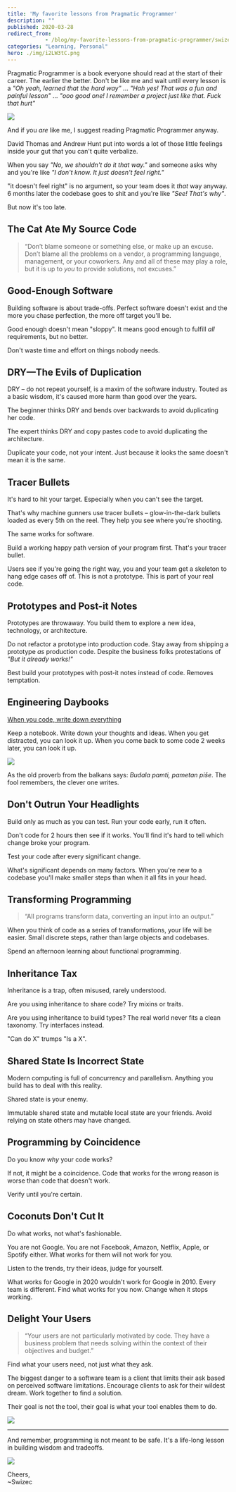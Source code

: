 ```yaml
---
title: 'My favorite lessons from Pragmatic Programmer'
description: ""
published: 2020-03-28
redirect_from: 
            - /blog/my-favorite-lessons-from-pragmatic-programmer/swizec/9361
categories: "Learning, Personal"
hero: ./img/i2LW3tC.png
---
```


Pragmatic Programmer is a book everyone should read at the start of their career. The earlier the better. Don't be like me and wait until every lesson is a _"Oh yeah, learned that the hard way"_ ... _"Hah yes! That was a fun and painful lesson"_ ... _"ooo good one! I remember a project just like that. Fuck that hurt"_

[![](./img/i2LW3tC.png)](https://pragprog.com/book/tpp20/the-pragmatic-programmer-20th-anniversary-edition)

And if you _are_ like me, I suggest reading Pragmatic Programmer anyway.

David Thomas and Andrew Hunt put into words a lot of those little feelings inside your gut that you can't quite verbalize.

When you say _"No, we shouldn't do it that way."_ and someone asks why and you're like _"I don't know. It just doesn't feel right."_

"it doesn't feel right" is no argument, so your team does it _that_ way anyway. 6 months later the codebase goes to shit and you're like _"See! That's why"_.

But now it's too late.

## The Cat Ate My Source Code

> “Don’t blame someone or something else, or make up an excuse. Don’t blame all the problems on a vendor, a programming language, management, or your coworkers. Any and all of these may play a role, but it is up to _you_ to provide solutions, not excuses.”

## Good-Enough Software

Building software is about trade-offs. Perfect software doesn't exist and the more you chase perfection, the more off target you'll be.

Good enough doesn't mean "sloppy". It means good enough to fulfill _all_ requirements, but no better.

Don't waste time and effort on things nobody needs.

## DRY—The Evils of Duplication

DRY – do not repeat yourself, is a maxim of the software industry. Touted as a basic wisdom, it's caused more harm than good over the years.

The beginner thinks DRY and bends over backwards to avoid duplicating her code.

The expert thinks DRY and copy pastes code to avoid duplicating the architecture.

Duplicate your code, not your intent. Just because it looks the same doesn't mean it is the same.

## Tracer Bullets

It's hard to hit your target. Especially when you can't see the target.

That's why machine gunners use tracer bullets – glow-in-the-dark bullets loaded as every 5th on the reel. They help you see where you're shooting.

The same works for software.

Build a working happy path version of your program first. That's your tracer bullet.

Users see if you're going the right way, you and your team get a skeleton to hang edge cases off of. This is not a prototype. This is part of your real code.

## Prototypes and Post-it Notes

Prototypes are throwaway. You build them to explore a new idea, technology, or architecture.

Do not refactor a prototype into production code. Stay away from shipping a prototype _as_ production code. Despite the business folks protestations of _"But it already works!"_

Best build your prototypes with post-it notes instead of code. Removes temptation.

## Engineering Daybooks

[When you code, write down everything](https://swizec.com/blog/write-down-everything/swizec/8851)

Keep a notebook. Write down your thoughts and ideas. When you get distracted, you can look it up. When you come back to some code 2 weeks later, you can look it up.

![](./img/CRQ522W.png)

As the old proverb from the balkans says: _Budala pamti, pametan piše_. The fool remembers, the clever one writes.

## Don't Outrun Your Headlights

Build only as much as you can test. Run your code early, run it often.

Don't code for 2 hours then see if it works. You'll find it's hard to tell which change broke your program.

Test your code after every significant change.

What's significant depends on many factors. When you're new to a codebase you'll make smaller steps than when it all fits in your head.

## Transforming Programming

> “All programs transform data, converting an input into an output.”

When you think of code as a series of transformations, your life will be easier. Small discrete steps, rather than large objects and codebases.

Spend an afternoon learning about functional programming.

## Inheritance Tax

Inheritance is a trap, often misused, rarely understood.

Are you using inheritance to share code? Try mixins or traits.

Are you using inheritance to build types? The real world never fits a clean taxonomy. Try interfaces instead.

"Can do X" trumps "Is a X".

## Shared State Is Incorrect State

Modern computing is full of concurrency and parallelism. Anything you build has to deal with this reality.

Shared state is your enemy.

Immutable shared state and mutable local state are your friends. Avoid relying on state others may have changed.

## Programming by Coincidence

Do you know _why_ your code works?

If not, it might be a coincidence. Code that works for the wrong reason is worse than code that doesn't work.

Verify until you're certain.

## Coconuts Don't Cut It

Do what works, not what's fashionable.

You are not Google. You are not Facebook, Amazon, Netflix, Apple, or Spotify either. What works for them will not work for you.

Listen to the trends, try their ideas, judge for yourself.

What works for Google in 2020 wouldn't work for Google in 2010. Every team is different. Find what works for you now. Change when it stops working.

## Delight Your Users

> “Your users are not particularly motivated by code. They have a business problem that needs solving within the context of their objectives and budget.”

Find what your users need, not just what they ask.

The biggest danger to a software team is a client that limits their ask based on perceived software limitations. Encourage clients to ask for their wildest dream. Work together to find a solution.

Their goal is not the tool, their goal is what your tool enables them to do.

![](./img/Bfmuc3C.png)

* * *

And remember, programming is not meant to be safe. It's a life-long lesson in building wisdom and tradeoffs.

![](./img/tTHHdPk.png)

Cheers,  
~Swizec
